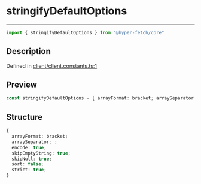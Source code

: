 

# stringifyDefaultOptions

<div class="api-docs__separator" data-reactroot="">

---

</div><div class="api-docs__import" data-reactroot="">

```ts
import { stringifyDefaultOptions } from "@hyper-fetch/core"
```

</div><div class="api-docs__section">

## Description

</div><div class="api-docs__description"><span class="api-docs__do-not-parse">



</span></div><p class="api-docs__definition">

Defined in [client/client.constants.ts:1](https://github.com/BetterTyped/hyper-fetch/blob/3f01c37e/packages/core/src/client/client.constants.ts#L1)

</p><div class="api-docs__section">

## Preview

</div><div class="api-docs__preview var">

```ts
const stringifyDefaultOptions = { arrayFormat: bracket; arraySeparator: ; encode: true; skipEmptyString: true; skipNull: true; sort: false; strict: true }
```

</div><div class="api-docs__section">

## Structure

</div><div class="api-docs__returns">

```ts
{
  arrayFormat: bracket;
  arraySeparator: ;
  encode: true;
  skipEmptyString: true;
  skipNull: true;
  sort: false;
  strict: true;
}
```

</div>